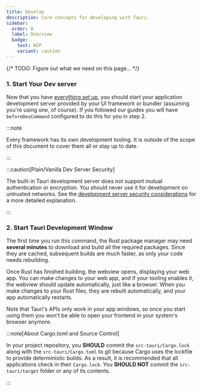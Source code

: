 ```yaml
---
title: Develop
description: Core concepts for developing with Tauri.
sidebar:
  order: 0
  label: Overview
  badge:
    text: WIP
    variant: caution
---
```


{/* TODO: Figure out what we need on this page... */}


<Stub />

### 1. Start Your Dev server

Now that you have [everything set up](../start/), you should start your application development server
provided by your UI framework or bundler (assuming you're using one, of course).
If you followed our guides you will have `beforeDevCommand` configured to do this for you in step 2.

:::note

Every framework has its own development tooling. It is outside of the scope of this document to cover them all or stay up to date.

:::

:::caution[Plain/Vanilla Dev Server Security]

The built-in Tauri development server does not support mutual authentication
or encryption. You should never use it for development on untrusted networks.
See the [development server security considerations](/security/lifecycle#development-server)
for a more detailed explanation.

:::

### 2. Start Tauri Development Window

<CommandTabs
  npm="npm run tauri dev"
  yarn="yarn tauri dev"
  pnpm="pnpm tauri dev"
  cargo="cargo tauri dev"
/>

The first time you run this command, the Rust package manager may need **several minutes** to download and build all the required packages. Since they are cached, subsequent builds are much faster, as only your code needs rebuilding.

Once Rust has finished building, the webview opens, displaying your web app. You can make changes to your web app, and if your tooling enables it, the webview should update automatically, just like a browser. When you make changes to your Rust files, they are rebuilt automatically, and your app automatically restarts.

Note that Tauri's APIs only work in your app windows, so once you start using them you won't be able to open your frontend in your system's browser anymore.

:::note[About Cargo.toml and Source Control]

In your project repository, you **SHOULD** commit the `src-tauri/Cargo.lock` along with the `src-tauri/Cargo.toml` to git because Cargo uses the lockfile to provide deterministic builds. As a result, it is recommended that all applications check in their `Cargo.lock`. You **SHOULD NOT** commit the `src-tauri/target` folder or any of its contents.

:::
